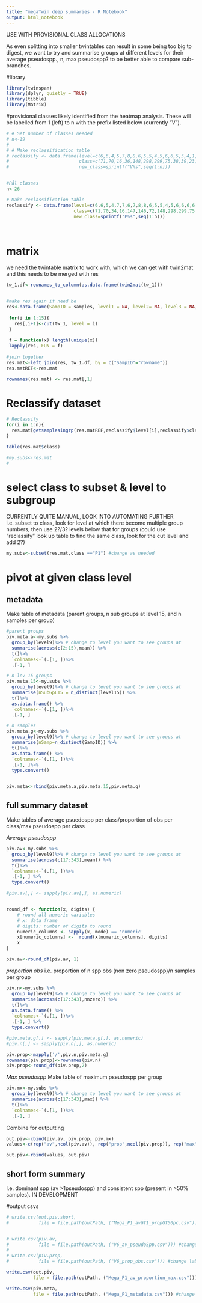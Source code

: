 ```yaml
---
title: "megaTwin deep summaries - R Notebook"
output: html_notebook
---
```

USE WITH PROVISIONAL CLASS ALLOCATIONS

As even splitting into smaller twintables can result in some being too big to digest, we want to try and summarise groups at different levels for their average pseudospp., n, max pseudospp? to be better able to compare sub-branches.

#library
```r
library(twinspan)
library(dplyr, quietly = TRUE)
library(tibble)
library(Matrix)
```

#provisional classes
likely identified from the heatmap analysis. These will be labelled from 1 (left) to n with the prefix listed below (currently "V").
```r
# # Set number of classes needed
# n<-19
# 
# # Make reclassification table
# reclassify <- data.frame(level=c(6,6,4,5,7,8,8,6,5,5,4,5,6,6,5,5,4,1,5),
#                          class=c(71,70,16,36,148,298,299,75,38,39,23,45,89,88,40,41,21,3,34),
#                          new_class=sprintf("V%s",seq(1:n)))


#Pål classes
n<-26

# Make reclassification table
reclassify <- data.frame(level=c(6,6,5,4,7,7,6,7,8,8,6,5,5,4,5,6,6,6,6,7,7,5,6,6,1,6),
                         class=c(71,70,34,16,147,146,72,148,298,299,75,38,39,23,45,89,88,81,80,164,165,43,84,85,3,83),
                         new_class=sprintf("P%s",seq(1:n)))




```


# matrix
we need the twintable matrix to work with, which we can get with twin2mat and this needs to be merged with res
```r
tw_1.df<-rownames_to_column(as.data.frame(twin2mat(tw_1)))


#make res again if need be
res<-data.frame(SampID = samples, level1 = NA, level2= NA, level3 = NA, level4 = NA, level5 = NA, level6 = NA, level7 = NA, level8= NA, level9 = NA, level10 = NA, level11 = NA, level12 = NA, level13 = NA, level14= NA, level15 = NA)
 
 for(i in 1:15){
   res[,i+1]<-cut(tw_1, level = i)
 }
 
 f = function(x) length(unique(x))
 lapply(res, FUN = f)
 
#join together
res.mat<-left_join(res, tw_1.df, by = c("SampID"="rowname"))
res.matREF<-res.mat

rownames(res.mat) <- res.mat[,1]
```

# Reclassify dataset
```r
# Reclassify
for(i in 1:n){
  res.mat[getsamplesingrp(res.matREF,reclassify$level[i],reclassify$class[i]),"class"]<-as.character(reclassify$new_class[i])
}

table(res.mat$class)

#my.subs<-res.mat
#

```

# select class to subset & level to subgroup

CURRENTLY QUITE MANUAL, LOOK INTO AUTOMATING FURTHER
i.e. subset to class, look for level at which there become multiple group numbers, then use 2?/3? levels below that for groups (could use "reclassify" look up table to find the same class, look for the cut level and add 2?)

```r
my.subs<-subset(res.mat,class =="P1") #change as needed

```








# pivot at given class level

## metadata
Make table of metadata (parent groups, n sub groups at level 15, and n samples per group)

```r
#parent groups
piv.meta.a<-my.subs %>%
  group_by(level9)%>% # change to level you want to see groups at
  summarise(across(c(2:15),mean)) %>%
  t()%>%
  `colnames<-`(.[1, ])%>%
  .[-1, ]

# n lev 15 groups
piv.meta.15<-my.subs %>%
  group_by(level9)%>% # change to level you want to see groups at
  summarise(nSubGpL15 = n_distinct(level15)) %>%
  t()%>%
  as.data.frame() %>%
  `colnames<-`(.[1, ])%>%
  .[-1, ]

# n samples
piv.meta.g<-my.subs %>%
  group_by(level9)%>% # change to level you want to see groups at
  summarise(nSamp=n_distinct(SampID)) %>%
  t()%>%
  as.data.frame() %>%
  `colnames<-`(.[1, ])%>%
  .[-1, ]%>%
  type.convert()


piv.meta<-rbind(piv.meta.a,piv.meta.15,piv.meta.g)
```

## full summary dataset
Make tables of average psuedospp per class/proportion of obs per class/max pseudospp per class

*Average pseudospp*
```r
piv.av<-my.subs %>%
  group_by(level9)%>% # change to level you want to see groups at
  summarise(across(c(17:343),mean)) %>%
  t()%>%
  `colnames<-`(.[1, ])%>%
  .[-1, ] %>%
  type.convert()

#piv.av[,] <- sapply(piv.av[,], as.numeric)


round_df <- function(x, digits) {
    # round all numeric variables
    # x: data frame 
    # digits: number of digits to round
    numeric_columns <- sapply(x, mode) == 'numeric'
    x[numeric_columns] <-  round(x[numeric_columns], digits)
    x
}

piv.av<-round_df(piv.av, 1)
```

*proportion obs*
i.e. proportion of n spp obs (non zero pseudospp)/n samples per group
```r
piv.n<-my.subs %>%
  group_by(level9)%>% # change to level you want to see groups at
  summarise(across(c(17:343),nnzero)) %>%
  t()%>%
  as.data.frame() %>%
  `colnames<-`(.[1, ])%>%
  .[-1, ] %>%
  type.convert()

#piv.meta.g[,] <- sapply(piv.meta.g[,], as.numeric)
#piv.n[,] <- sapply(piv.n[,], as.numeric)

piv.prop<-mapply('/',piv.n,piv.meta.g)
rownames(piv.prop)<-rownames(piv.n)
piv.prop<-round_df(piv.prop,2)

```

*Max pseudospp*
Make table of maximum pseudospp per group
```r
piv.mx<-my.subs %>%
  group_by(level9)%>% # change to level you want to see groups at
  summarise(across(c(17:343),max)) %>%
  t()%>%
  `colnames<-`(.[1, ])%>%
  .[-1, ]
```

Combine for outputting
```r
out.piv<-cbind(piv.av, piv.prop, piv.mx)
values<-c(rep("av",ncol(piv.av)), rep("prop",ncol(piv.prop)), rep("max", ncol(piv.mx)))

out.piv<-rbind(values, out.piv)
```

## short form summary
I.e. dominant spp (av >1pseudospp) and consistent spp (present in >50% samples).
IN DEVELOPMENT

<!-- *Dominant* -->
<!-- ```{r} -->
<!-- dom.av<-piv.av%>% -->
<!--   as.data.frame() %>% -->
<!--   filter_all(any_vars(. > 1)) -->
<!-- ``` -->

<!-- *Consistent* -->
<!-- ```{r} -->
<!-- hi.prop<-piv.prop%>% -->
<!--   as.data.frame() %>% -->
<!--   filter_all(any_vars(. > 0.5)) -->
<!-- ``` -->

<!-- combine -->

<!-- ```{r} -->
<!-- short.sum<-cbind(dom.av,hi.prop) -->
<!-- values2<-c(rep("av>1",ncol(dom.av)), rep("prop>.5",ncol(hi.prop))) -->

<!-- out.piv.short<-rbind(values2, short.sum) -->


<!-- ``` -->


#output csvs

```r

# write.csv(out.piv.short, 
#           file = file.path(outPath, ("Mega_P1_avGT1_propGT50pc.csv"))) #change label


# write.csv(piv.av, 
#           file = file.path(outPath, ("V6_av_pseudoSpp.csv"))) #change label
# 
# write.csv(piv.prop, 
#           file = file.path(outPath, ("V6_prop_obs.csv"))) #change label

write.csv(out.piv, 
          file = file.path(outPath, ("Mega_P1_av_proportion_max.csv"))) #change label

write.csv(piv.meta, 
          file = file.path(outPath, ("Mega_P1_metadata.csv"))) #change label




```


